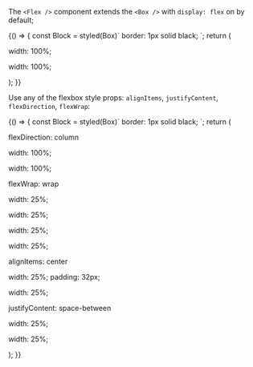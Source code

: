 
<Meta title="Design system/Flex" component={Flex} />

The `<Flex />` component extends the `<Box />` with `display: flex` on by default;

<Canvas>
  <Story name="Default">
    {() => {
      const Block = styled(Box)`
        border: 1px solid black;
      `;
      return (
        <Flex>
          <Block width={1} p={2}>
            <P>width: 100%;</P>
          </Block>
          <Block width={1} p={2}>
            <P>width: 100%;</P>
          </Block>
        </Flex>
      );
    }}
  </Story>
</Canvas>

Use any of the flexbox style props: `alignItems`, `justifyContent`, `flexDirection`, `flexWrap`:

<Canvas>
  <Story name="Use Flexbox Styles">
    {() => {
      const Block = styled(Box)`
        border: 1px solid black;
      `;
      return (
        <div>
          <P>flexDirection: column</P>
          <Flex flexDirection="column" mb={5}>
            <Block width={1} p={2}>
              <P>width: 100%;</P>
            </Block>
            <Block width={1} p={2}>
              <P>width: 100%;</P>
            </Block>
          </Flex>
          <P>flexWrap: wrap</P>
          <Flex flexWrap="wrap" mb={5}>
            <Block width={1 / 2} p={2}>
              <P>width: 25%;</P>
            </Block>
            <Block width={1 / 2} p={2}>
              <P>width: 25%;</P>
            </Block>
            <Block width={1 / 2} p={2}>
              <P>width: 25%;</P>
            </Block>
            <Block width={1 / 2} p={2}>
              <P>width: 25%;</P>
            </Block>
          </Flex>
          <P>alignItems: center</P>
          <Flex alignItems="center" mb={5}>
            <Block width={1 / 2} p={4}>
              <P>width: 25%; padding: 32px;</P>
            </Block>
            <Block width={1 / 2} p={2}>
              <P>width: 25%;</P>
            </Block>
          </Flex>
          <P>justifyContent: space-between</P>
          <Flex justifyContent="space-between">
            <Block width={1 / 4} p={2}>
              <P>width: 25%;</P>
            </Block>
            <Block width={1 / 4} p={2}>
              <P>width: 25%;</P>
            </Block>
          </Flex>
        </div>
      );
    }}
  </Story>
</Canvas>
